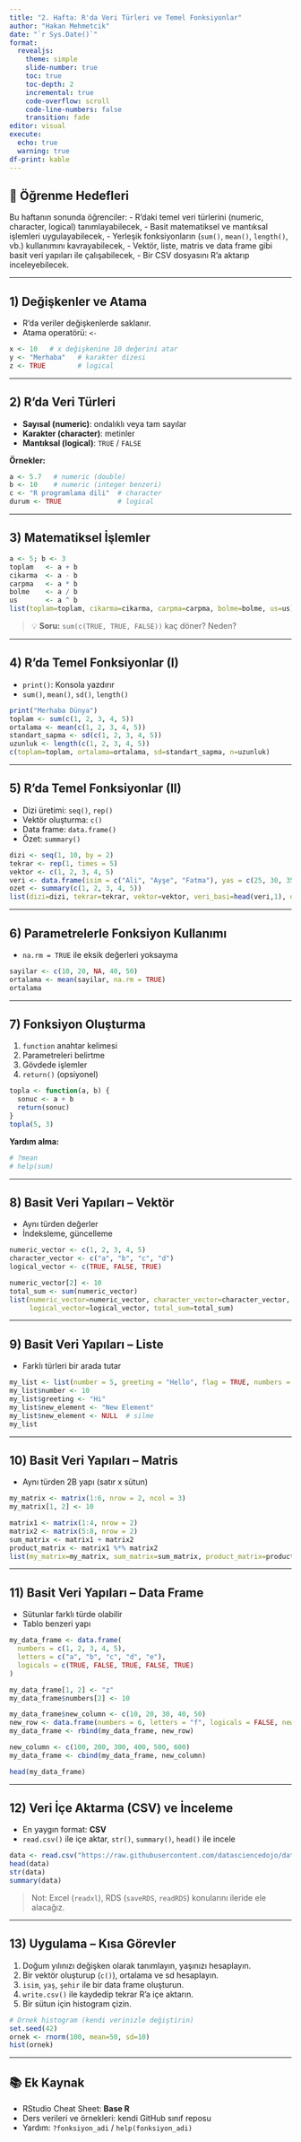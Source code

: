 ```yaml
---
title: "2. Hafta: R'da Veri Türleri ve Temel Fonksiyonlar"
author: "Hakan Mehmetcik"
date: "`r Sys.Date()`"
format:
  revealjs:
    theme: simple
    slide-number: true
    toc: true
    toc-depth: 2
    incremental: true
    code-overflow: scroll
    code-line-numbers: false
    transition: fade
editor: visual
execute: 
  echo: true
  warning: true
df-print: kable
---
```


## 🎯 Öğrenme Hedefleri

Bu haftanın sonunda öğrenciler: - R’daki temel veri türlerini (numeric, character, logical) tanımlayabilecek, - Basit matematiksel ve mantıksal işlemleri uygulayabilecek, - Yerleşik fonksiyonların (`sum()`, `mean()`, `length()`, vb.) kullanımını kavrayabilecek, - Vektör, liste, matris ve data frame gibi basit veri yapıları ile çalışabilecek, - Bir CSV dosyasını R’a aktarıp inceleyebilecek.

------------------------------------------------------------------------

## 1) Değişkenler ve Atama

-   R’da veriler değişkenlerde saklanır.
-   Atama operatörü: `<-`

```r
x <- 10   # x değişkenine 10 değerini atar
y <- "Merhaba"   # karakter dizesi
z <- TRUE        # logical
```

------------------------------------------------------------------------

## 2) R'da Veri Türleri

-   **Sayısal (numeric)**: ondalıklı veya tam sayılar
-   **Karakter (character)**: metinler
-   **Mantıksal (logical)**: `TRUE` / `FALSE`

**Örnekler:**

```r
a <- 5.7   # numeric (double)
b <- 10    # numeric (integer benzeri)
c <- "R programlama dili"  # character
durum <- TRUE              # logical
```

------------------------------------------------------------------------

## 3) Matematiksel İşlemler

```r
a <- 5; b <- 3
toplam   <- a + b
cikarma  <- a - b
carpma   <- a * b
bolme    <- a / b
us       <- a ^ b
list(toplam=toplam, cikarma=cikarma, carpma=carpma, bolme=bolme, us=us)
```

> 💡 **Soru:** `sum(c(TRUE, TRUE, FALSE))` kaç döner? Neden?

------------------------------------------------------------------------

## 4) R'da Temel Fonksiyonlar (I)

-   `print()`: Konsola yazdırır
-   `sum()`, `mean()`, `sd()`, `length()`

```r
print("Merhaba Dünya")
toplam <- sum(c(1, 2, 3, 4, 5))
ortalama <- mean(c(1, 2, 3, 4, 5))
standart_sapma <- sd(c(1, 2, 3, 4, 5))
uzunluk <- length(c(1, 2, 3, 4, 5))
c(toplam=toplam, ortalama=ortalama, sd=standart_sapma, n=uzunluk)
```

------------------------------------------------------------------------

## 5) R'da Temel Fonksiyonlar (II)

-   Dizi üretimi: `seq()`, `rep()`
-   Vektör oluşturma: `c()`
-   Data frame: `data.frame()`
-   Özet: `summary()`

```r
dizi <- seq(1, 10, by = 2)
tekrar <- rep(1, times = 5)
vektor <- c(1, 2, 3, 4, 5)
veri <- data.frame(isim = c("Ali", "Ayşe", "Fatma"), yas = c(25, 30, 35))
ozet <- summary(c(1, 2, 3, 4, 5))
list(dizi=dizi, tekrar=tekrar, vektor=vektor, veri_basi=head(veri,1), ozet=ozet)
```

------------------------------------------------------------------------

## 6) Parametrelerle Fonksiyon Kullanımı

-   `na.rm = TRUE` ile eksik değerleri yoksayma

```r
sayilar <- c(10, 20, NA, 40, 50)
ortalama <- mean(sayilar, na.rm = TRUE)
ortalama
```

------------------------------------------------------------------------

## 7) Fonksiyon Oluşturma

1)  `function` anahtar kelimesi\
2)  Parametreleri belirtme\
3)  Gövdede işlemler\
4)  `return()` (opsiyonel)

```r
topla <- function(a, b) {
  sonuc <- a + b
  return(sonuc)
}
topla(5, 3)
```

**Yardım alma:**

```r
# ?mean
# help(sum)
```

------------------------------------------------------------------------

## 8) Basit Veri Yapıları – Vektör

-   Aynı türden değerler
-   İndeksleme, güncelleme

```r
numeric_vector <- c(1, 2, 3, 4, 5)
character_vector <- c("a", "b", "c", "d")
logical_vector <- c(TRUE, FALSE, TRUE)

numeric_vector[2] <- 10
total_sum <- sum(numeric_vector)
list(numeric_vector=numeric_vector, character_vector=character_vector,
     logical_vector=logical_vector, total_sum=total_sum)
```

------------------------------------------------------------------------

## 9) Basit Veri Yapıları – Liste

-   Farklı türleri bir arada tutar

```r
my_list <- list(number = 5, greeting = "Hello", flag = TRUE, numbers = c(1, 2, 3))
my_list$number <- 10
my_list$greeting <- "Hi"
my_list$new_element <- "New Element"
my_list$new_element <- NULL  # silme
my_list
```

------------------------------------------------------------------------

## 10) Basit Veri Yapıları – Matris

-   Aynı türden 2B yapı (satır x sütun)

```r
my_matrix <- matrix(1:6, nrow = 2, ncol = 3)
my_matrix[1, 2] <- 10

matrix1 <- matrix(1:4, nrow = 2)
matrix2 <- matrix(5:8, nrow = 2)
sum_matrix <- matrix1 + matrix2
product_matrix <- matrix1 %*% matrix2
list(my_matrix=my_matrix, sum_matrix=sum_matrix, product_matrix=product_matrix)
```

------------------------------------------------------------------------

## 11) Basit Veri Yapıları – Data Frame

-   Sütunlar farklı türde olabilir
-   Tablo benzeri yapı

```r
my_data_frame <- data.frame(
  numbers = c(1, 2, 3, 4, 5),
  letters = c("a", "b", "c", "d", "e"),
  logicals = c(TRUE, FALSE, TRUE, FALSE, TRUE)
)

my_data_frame[1, 2] <- "z"
my_data_frame$numbers[2] <- 10

my_data_frame$new_column <- c(10, 20, 30, 40, 50)
new_row <- data.frame(numbers = 6, letters = "f", logicals = FALSE, new_column = 60)
my_data_frame <- rbind(my_data_frame, new_row)

new_column <- c(100, 200, 300, 400, 500, 600)
my_data_frame <- cbind(my_data_frame, new_column)

head(my_data_frame)
```

------------------------------------------------------------------------

## 12) Veri İçe Aktarma (CSV) ve İnceleme

-   En yaygın format: **CSV**
-   `read.csv()` ile içe aktar, `str()`, `summary()`, `head()` ile incele

```r
data <- read.csv("https://raw.githubusercontent.com/datasciencedojo/datasets/refs/heads/master/titanic.csv")
head(data)
str(data)
summary(data)
```

> Not: Excel (`readxl`), RDS (`saveRDS`, `readRDS`) konularını ileride ele alacağız.

------------------------------------------------------------------------

## 13) Uygulama – Kısa Görevler

1.  Doğum yılınızı değişken olarak tanımlayın, yaşınızı hesaplayın.\
2.  Bir vektör oluşturup (`c()`), ortalama ve sd hesaplayın.\
3.  `isim`, `yaş`, `şehir` ile bir data frame oluşturun.\
4.  `write.csv()` ile kaydedip tekrar R’a içe aktarın.\
5.  Bir sütun için histogram çizin.

```r
# Örnek histogram (kendi verinizle değiştirin)
set.seed(42)
ornek <- rnorm(100, mean=50, sd=10)
hist(ornek)
```

------------------------------------------------------------------------

## 📚 Ek Kaynak

-   RStudio Cheat Sheet: **Base R**
-   Ders verileri ve örnekleri: kendi GitHub sınıf reposu
-   Yardım: `?fonksiyon_adi` / `help(fonksiyon_adi)`
